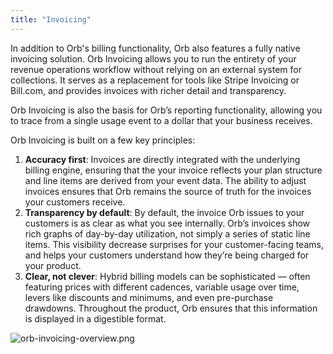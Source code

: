```yaml
---
title: "Invoicing"
---
```


In addition to Orb's billing functionality, Orb also features a fully native invoicing solution. Orb Invoicing allows you to run the entirety of your revenue operations workflow without relying on an external system for collections. It serves as a replacement for tools like Stripe Invoicing or Bill.com, and provides invoices with richer detail and transparency.

Orb Invoicing is also the basis for Orb’s reporting functionality, allowing you to trace from a single usage event to a dollar that your business receives.

Orb Invoicing is built on a few key principles:

1. **Accuracy first**: Invoices are directly integrated with the underlying billing engine, ensuring that the your invoice reflects your plan structure and line items are derived from your event data. The ability to adjust invoices ensures that Orb remains the source of truth for the invoices your customers receive.
2. **Transparency by default**: By default, the invoice Orb issues to your customers is as clear as what you see internally. Orb’s invoices show rich graphs of day-by-day utilization, not simply a series of static line items. This visibility decrease surprises for your customer-facing teams, and helps your customers understand how they’re being charged for your product.
3. **Clear, not clever**: Hybrid billing models can be sophisticated — often featuring prices with different cadences, variable usage over time, levers like discounts and minimums, and even pre-purchase drawdowns. Throughout the product, Orb ensures that this information is displayed in a digestible format.

![orb-invoicing-overview.png](/images/guides/invoicing/orb-invoicing-overview-4f145980882b8bae273df21208022dd8.png "Invoice detail view in Orb")